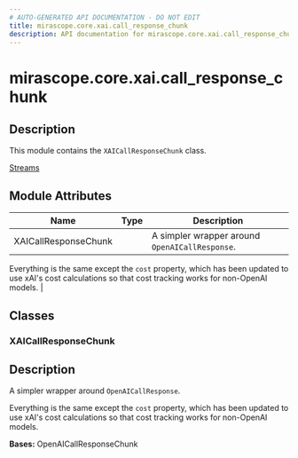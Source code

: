 ```yaml
---
# AUTO-GENERATED API DOCUMENTATION - DO NOT EDIT
title: mirascope.core.xai.call_response_chunk
description: API documentation for mirascope.core.xai.call_response_chunk
---
```


# mirascope.core.xai.call_response_chunk

<ApiType type="Module" />

## Description

This module contains the `XAICallResponseChunk` class.

<Info title="Usage">

[Streams](/docs/mirascope/learn/streams#handling-streamed-responses)

</Info>

## Module Attributes

| Name | Type | Description |
| ---- | ---- | ----------- |
| XAICallResponseChunk |  | A simpler wrapper around `OpenAICallResponse`.

Everything is the same except the `cost` property, which has been updated to use
xAI's cost calculations so that cost tracking works for non-OpenAI models. |

## Classes

### XAICallResponseChunk

<ApiType type="Class" />

## Description

A simpler wrapper around `OpenAICallResponse`.

Everything is the same except the `cost` property, which has been updated to use
xAI's cost calculations so that cost tracking works for non-OpenAI models.

**Bases:** OpenAICallResponseChunk



